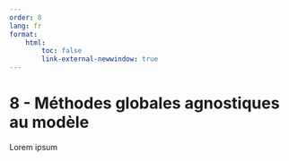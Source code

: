 ```yaml
---
order: 8
lang: fr
format:
    html:
        toc: false
        link-external-newwindow: true
---
```


# 8 - Méthodes globales agnostiques au modèle

Lorem ipsum